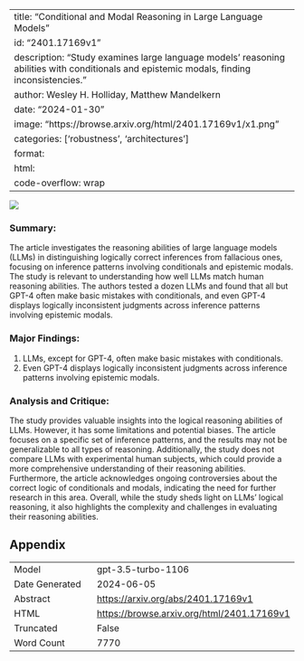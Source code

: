 
---
title: "Conditional and Modal Reasoning in Large Language Models"
id: "2401.17169v1"
description: "Study examines large language models' reasoning abilities with conditionals and epistemic modals, finding inconsistencies."
author: Wesley H. Holliday, Matthew Mandelkern
date: "2024-01-30"
image: "https://browse.arxiv.org/html/2401.17169v1/x1.png"
categories: ['robustness', 'architectures']
format:
  html:
    code-overflow: wrap
---

![](https://browse.arxiv.org/html/2401.17169v1/x1.png)

### Summary:
The article investigates the reasoning abilities of large language models (LLMs) in distinguishing logically correct inferences from fallacious ones, focusing on inference patterns involving conditionals and epistemic modals. The study is relevant to understanding how well LLMs match human reasoning abilities. The authors tested a dozen LLMs and found that all but GPT-4 often make basic mistakes with conditionals, and even GPT-4 displays logically inconsistent judgments across inference patterns involving epistemic modals.

### Major Findings:
1. LLMs, except for GPT-4, often make basic mistakes with conditionals.
2. Even GPT-4 displays logically inconsistent judgments across inference patterns involving epistemic modals.

### Analysis and Critique:
The study provides valuable insights into the logical reasoning abilities of LLMs. However, it has some limitations and potential biases. The article focuses on a specific set of inference patterns, and the results may not be generalizable to all types of reasoning. Additionally, the study does not compare LLMs with experimental human subjects, which could provide a more comprehensive understanding of their reasoning abilities. Furthermore, the article acknowledges ongoing controversies about the correct logic of conditionals and modals, indicating the need for further research in this area. Overall, while the study sheds light on LLMs' logical reasoning, it also highlights the complexity and challenges in evaluating their reasoning abilities.

## Appendix

|          |          |
|----------|----------|
| Model     | gpt-3.5-turbo-1106       |
| Date Generated     | 2024-06-05       |
| Abstract | [https://arxiv.org/abs/2401.17169v1](https://arxiv.org/abs/2401.17169v1)        |
| HTML     | [https://browse.arxiv.org/html/2401.17169v1](https://browse.arxiv.org/html/2401.17169v1)       |
| Truncated       | False       |
| Word Count       | 7770       |